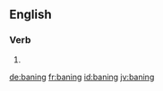 ==English==

===Verb===
{{head|en}}

# {{present participle of|bane|lang=en}}

[[de:baning]]
[[fr:baning]]
[[id:baning]]
[[jv:baning]]